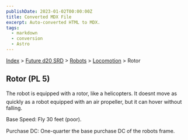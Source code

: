 ```yaml
---
publishDate: 2023-01-02T00:00:00Z
title: Converted MDX File
excerpt: Auto-converted HTML to MDX.
tags:
  - markdown
  - conversion
  - Astro
---
```


[Index](-index) > [Future d20 SRD](future-d20-srd-index) > [Robots](future-d20-srd-robots-index) > [Locomotion](future-d20-srd-robots-locomotion-index) > Rotor

## Rotor (PL 5)

The robot is equipped with a rotor, like a helicopters. It doesnt move as quickly as a robot equipped with an air propeller, but it can hover without falling.

Base Speed: Fly 30 feet (poor).

Purchase DC: One-quarter the base purchase DC of the robots frame.
